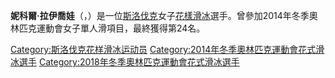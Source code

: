 {{expand|time=2016-03-22T11:33:01+00:00}}
{{Infobox figure skater
|name = 妮科爾·拉伊喬娃<br />Nicole Rajičová
|image = [[File:Nicole_Rajicova_2015.jpg|250px]]
|combined total = 173.05
|combined date = [[2016年世界花式滑冰錦標賽|2016年世界花式滑冰錦標賽]]
|SP score = 57.15
|SP date = [[2016年歐洲花式滑冰錦標賽|2016年歐洲花式滑冰錦標賽]]
|FS score = 116.99
|FS date = [[2016年美國站|2016年美國站]]
|country = {{SVK}}
|formercountry =
|birth_date = {{birth date and age|1995|8|13|}}
|birth_place =
|height = {{height|m=1.63}}
|beganskating = 2002年
}}

'''妮科爾·拉伊喬娃'''（{{lang-sk|Nicole Rajičová}}，{{bd|1995年|8月13日|||catIdx=R}}）是一位[[斯洛伐克|斯洛伐克]]女子[[花樣滑冰|花樣滑冰]]選手。曾參加2014年冬季奧林匹克運動會女子單人滑項目，最終獲得第24名。

{{Europe-sport-bio-stub}}
{{DEFAULTSORT:Rajičová, Nicole}}
[[Category:斯洛伐克花样滑冰运动员|Category:斯洛伐克花样滑冰运动员]]
[[Category:2014年冬季奧林匹克運動會花式滑冰選手|Category:2014年冬季奧林匹克運動會花式滑冰選手]]
[[Category:2018年冬季奧林匹克運動會花式滑冰選手|Category:2018年冬季奧林匹克運動會花式滑冰選手]]